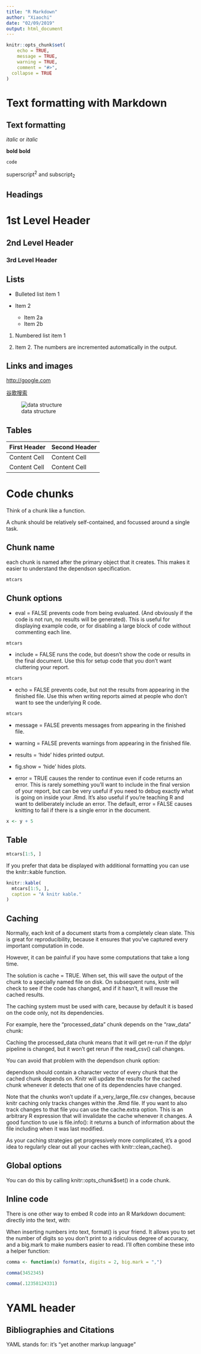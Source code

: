 ```yaml
---
title: "R Markdown"
author: "Xiaochi"
date: "02/09/2019"
output: html_document
---
```


```r
knitr::opts_chunk$set(
	echo = TRUE,
	message = TRUE,
	warning = TRUE,
	comment = "#>",
  collapse = TRUE
)
```

# Text formatting with Markdown

Text formatting
---------------

*italic*  or _italic_

**bold**   __bold__

`code`

superscript^2^ and subscript~2~

Headings
--------

# 1st Level Header

## 2nd Level Header

### 3rd Level Header


Lists
-----

* Bulleted list item 1

* Item 2
    * Item 2a
    * Item 2b

1.  Numbered list item 1

1.  Item 2. The numbers are incremented automatically in the output.

Links and images
----------------
<http://google.com>

[谷歌搜索](http://google.com)

![data structure](../common/test.png)

Tables 
------

First Header  | Second Header
------------- | -------------
Content Cell  | Content Cell
Content Cell  | Content Cell

# Code chunks

Think of a chunk like a function. 

A chunk should be relatively self-contained, and focussed around a single task.

## Chunk name

each chunk is named after the primary object that it creates. This makes it easier to understand the dependson specification.

```r
mtcars
```


## Chunk options

* eval = FALSE prevents code from being evaluated. (And obviously if the code is not run, no results will be generated). This is useful for displaying example code, or for disabling a large block of code without commenting each line.

```r
mtcars
```

* include = FALSE runs the code, but doesn’t show the code or results in the final document. Use this for setup code that you don’t want cluttering your report.

```r
mtcars
```

* echo = FALSE prevents code, but not the results from appearing in the finished file. Use this when writing reports aimed at people who don’t want to see the underlying R code.

```r
mtcars
```


* message = FALSE prevents messages from appearing in the finished file.

* warning = FALSE prevents warnings from appearing in the finished file.

* results = 'hide' hides printed output.

* fig.show = 'hide' hides plots.

* error = TRUE causes the render to continue even if code returns an error. This is rarely something you’ll want to include in the final version of your report, but can be very useful if you need to debug exactly what is going on inside your .Rmd. It’s also useful if you’re teaching R and want to deliberately include an error. The default, error = FALSE causes knitting to fail if there is a single error in the document.

```r
x <- y + 5
```




## Table

```r
mtcars[1:5, ]
```

If you prefer that data be displayed with additional formatting you can use the knitr::kable function. 

```r
knitr::kable(
  mtcars[1:5, ], 
  caption = "A knitr kable."
)
```

## Caching

Normally, each knit of a document starts from a completely clean slate. This is great for reproducibility, because it ensures that you’ve captured every important computation in code.

However, it can be painful if you have some computations that take a long time. 

The solution is cache = TRUE. When set, this will save the output of the chunk to a specially named file on disk. On subsequent runs, knitr will check to see if the code has changed, and if it hasn’t, it will reuse the cached results.

The caching system must be used with care, because by default it is based on the code only, not its dependencies.

For example, here the "processed_data" chunk depends on the "raw_data" chunk:

Caching the processed_data chunk means that it will get re-run if the dplyr pipeline is changed, but it won’t get rerun if the read_csv() call changes.

You can avoid that problem with the dependson chunk option:

dependson should contain a character vector of every chunk that the cached chunk depends on. Knitr will update the results for the cached chunk whenever it detects that one of its dependencies have changed.

Note that the chunks won’t update if a_very_large_file.csv changes, because knitr caching only tracks changes within the .Rmd file. If you want to also track changes to that file you can use the cache.extra option. This is an arbitrary R expression that will invalidate the cache whenever it changes. A good function to use is file.info(): it returns a bunch of information about the file including when it was last modified.

As your caching strategies get progressively more complicated, it’s a good idea to regularly clear out all your caches with knitr::clean_cache().

## Global options

You can do this by calling knitr::opts_chunk$set() in a code chunk. 

## Inline code

There is one other way to embed R code into an R Markdown document: directly into the text, with: 

When inserting numbers into text, format() is your friend. It allows you to set the number of digits so you don’t print to a ridiculous degree of accuracy, and a big.mark to make numbers easier to read. I’ll often combine these into a helper function:

```r
comma <- function(x) format(x, digits = 2, big.mark = ",")

comma(3452345)

comma(.12358124331)
```

# YAML header

## Bibliographies and Citations

YAML stands for: it’s “yet another markup language”
